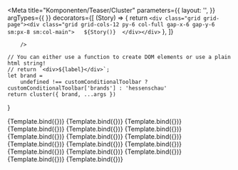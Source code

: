 

<Meta   title="Komponenten/Teaser/Cluster"
        parameters={{
            layout: '',
        }}
        argTypes={{
        }}
            decorators={[
        (Story) => {
            return `<div class="grid grid-page"><div class="grid grid-cols-12 py-6 col-full gap-x-6 gap-y-6 sm:px-8 sm:col-main">  
                ${Story()} 
                </div></div>`
        },
    ]}
        
        />

    // You can either use a function to create DOM elements or use a plain html string!
    // return `<div>${label}</div>`;
    let brand =
        undefined !== customConditionalToolbar ? customConditionalToolbar['brands'] : 'hessenschau'
    return cluster({ brand, ...args })
}


<Preview withToolbar>
    <Story name="Kurzmeldungen 100" args={clusterTeaser100}>
        {Template.bind({})}
    </Story>
    <Story name="Kurzmeldungen 50" args={clusterTeaser50}>
        {Template.bind({})}
    </Story>
    <Story name="Kurzmeldungen 33" args={clusterTeaser33}>
        {Template.bind({})}
    </Story>
    <Story name="Schlagzeilen mit Genrebild 100" args={clusterTeaserGenre100}>
        {Template.bind({})}
    </Story>
    <Story name="Schlagzeilen mit Genrebild 50" args={clusterTeaserGenre50}>
        {Template.bind({})}
    </Story>
    <Story name="Schlagzeilen mit Genrebild 33" args={clusterTeaserGenre33}>
        {Template.bind({})}
    </Story>
    <Story name="Schlagzeilen mit Teaserbild 100" args={clusterTeaserImage100}>
        {Template.bind({})}
    </Story>
    <Story name="Schlagzeilen mit Teaserbild 50" args={clusterTeaserImage50}>
        {Template.bind({})}
    </Story>
    <Story name="Schlagzeilen mit Teaserbild 33" args={clusterTeaserImage33}>
        {Template.bind({})}
    </Story>
    <Story name="Meistgeklickt/Wanda 100" args={clusterTeaserOrdered100}>
        {Template.bind({})}
    </Story>
    <Story name="Meistgeklickt/Wanda 50" args={clusterTeaserOrdered50}>
        {Template.bind({})}
    </Story>
    <Story name="Meistgeklickt/Wanda 33" args={clusterTeaserOrdered33}>
        {Template.bind({})}
    </Story>
    <Story name="tagesschau/sportschau 100" args={clusterTeaserExtern100}>
        {Template.bind({})}
    </Story>
    <Story name="tagesschau/sportschau 50" args={clusterTeaserExtern50}>
        {Template.bind({})}
    </Story>
    <Story name="tagesschau/sportschau 33" args={clusterTeaserExtern33}>
        {Template.bind({})}
    </Story>
    <Story name="PodcastEpisoden ClusterTeaser" args={PodcastChannelClusterTeaser}>
        {Template.bind({})}
    </Story>
    <Story name="Meistgeklickt-Box mit langem Titel" args={clusterTeaserOrdered33LongTitle}>
        {Template.bind({})}
    </Story>
</Preview>